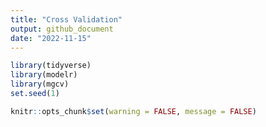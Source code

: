 ```yaml
---
title: "Cross Validation"
output: github_document
date: "2022-11-15"
---
```


```r
library(tidyverse)
library(modelr)
library(mgcv)
set.seed(1)

knitr::opts_chunk$set(warning = FALSE, message = FALSE)
```




